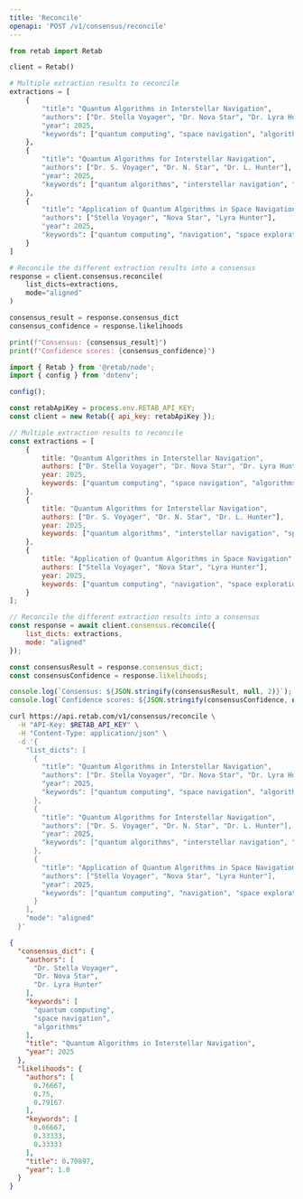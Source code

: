 ```yaml
---
title: 'Reconcile'
openapi: 'POST /v1/consensus/reconcile'
---
```




<RequestExample>

```python python
from retab import Retab

client = Retab()

# Multiple extraction results to reconcile
extractions = [
    {
        "title": "Quantum Algorithms in Interstellar Navigation",
        "authors": ["Dr. Stella Voyager", "Dr. Nova Star", "Dr. Lyra Hunter"],
        "year": 2025,
        "keywords": ["quantum computing", "space navigation", "algorithms"]
    },
    {
        "title": "Quantum Algorithms for Interstellar Navigation",
        "authors": ["Dr. S. Voyager", "Dr. N. Star", "Dr. L. Hunter"],
        "year": 2025,
        "keywords": ["quantum algorithms", "interstellar navigation", "space travel"]
    },
    {
        "title": "Application of Quantum Algorithms in Space Navigation",
        "authors": ["Stella Voyager", "Nova Star", "Lyra Hunter"],
        "year": 2025,
        "keywords": ["quantum computing", "navigation", "space exploration"]
    }
]

# Reconcile the different extraction results into a consensus
response = client.consensus.reconcile(
    list_dicts=extractions,
    mode="aligned"
)

consensus_result = response.consensus_dict
consensus_confidence = response.likelihoods

print(f"Consensus: {consensus_result}")
print(f"Confidence scores: {consensus_confidence}")
```

```javascript javascript
import { Retab } from '@retab/node';
import { config } from 'dotenv';

config();

const retabApiKey = process.env.RETAB_API_KEY;
const client = new Retab({ api_key: retabApiKey });

// Multiple extraction results to reconcile
const extractions = [
    {
        title: "Quantum Algorithms in Interstellar Navigation",
        authors: ["Dr. Stella Voyager", "Dr. Nova Star", "Dr. Lyra Hunter"],
        year: 2025,
        keywords: ["quantum computing", "space navigation", "algorithms"]
    },
    {
        title: "Quantum Algorithms for Interstellar Navigation",
        authors: ["Dr. S. Voyager", "Dr. N. Star", "Dr. L. Hunter"],
        year: 2025,
        keywords: ["quantum algorithms", "interstellar navigation", "space travel"]
    },
    {
        title: "Application of Quantum Algorithms in Space Navigation",
        authors: ["Stella Voyager", "Nova Star", "Lyra Hunter"],
        year: 2025,
        keywords: ["quantum computing", "navigation", "space exploration"]
    }
];

// Reconcile the different extraction results into a consensus
const response = await client.consensus.reconcile({
    list_dicts: extractions,
    mode: "aligned"
});

const consensusResult = response.consensus_dict;
const consensusConfidence = response.likelihoods;

console.log(`Consensus: ${JSON.stringify(consensusResult, null, 2)}`);
console.log(`Confidence scores: ${JSON.stringify(consensusConfidence, null, 2)}`);
```




```bash curl
curl https://api.retab.com/v1/consensus/reconcile \
  -H "API-Key: $RETAB_API_KEY" \
  -H "Content-Type: application/json" \
  -d '{
    "list_dicts": [
      {
        "title": "Quantum Algorithms in Interstellar Navigation",
        "authors": ["Dr. Stella Voyager", "Dr. Nova Star", "Dr. Lyra Hunter"],
        "year": 2025,
        "keywords": ["quantum computing", "space navigation", "algorithms"]
      },
      {
        "title": "Quantum Algorithms for Interstellar Navigation",
        "authors": ["Dr. S. Voyager", "Dr. N. Star", "Dr. L. Hunter"],
        "year": 2025,
        "keywords": ["quantum algorithms", "interstellar navigation", "space travel"]
      },
      {
        "title": "Application of Quantum Algorithms in Space Navigation",
        "authors": ["Stella Voyager", "Nova Star", "Lyra Hunter"],
        "year": 2025,
        "keywords": ["quantum computing", "navigation", "space exploration"]
      }
    ],
    "mode": "aligned"
  }'
```

</RequestExample>


<ResponseExample>

```json 200
{
  "consensus_dict": {
    "authors": [
      "Dr. Stella Voyager",
      "Dr. Nova Star",
      "Dr. Lyra Hunter"
    ],
    "keywords": [
      "quantum computing",
      "space navigation",
      "algorithms"
    ],
    "title": "Quantum Algorithms in Interstellar Navigation",
    "year": 2025
  },
  "likelihoods": {
    "authors": [
      0.76667,
      0.75,
      0.79167
    ],
    "keywords": [
      0.66667,
      0.33333,
      0.33333
    ],
    "title": 0.70897,
    "year": 1.0
  }
}
```

</ResponseExample>


